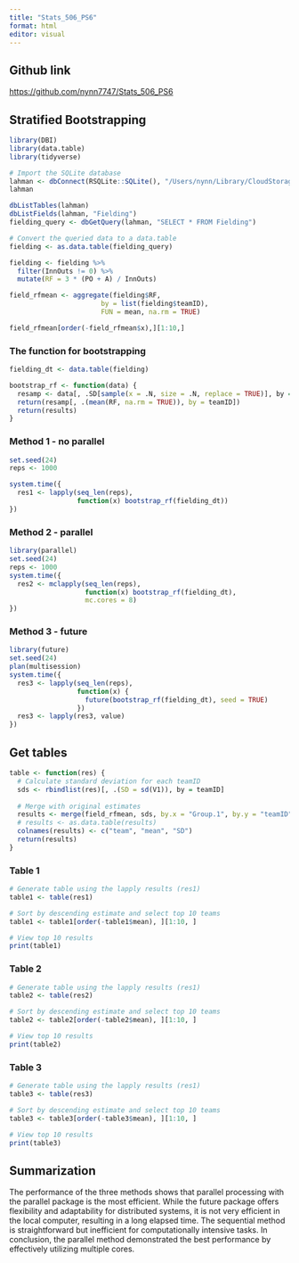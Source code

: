 ```yaml
---
title: "Stats_506_PS6"
format: html
editor: visual
---
```


## Github link

<https://github.com/nynn7747/Stats_506_PS6>

## **Stratified Bootstrapping**

```r
library(DBI)  
library(data.table)
library(tidyverse)
```

```r
# Import the SQLite database
lahman <- dbConnect(RSQLite::SQLite(), "/Users/nynn/Library/CloudStorage/OneDrive-Umich/Umich course/2024_Fall/Stats 506/Stats_506_PS6/lahman_1871-2022.sqlite")
lahman

dbListTables(lahman)
dbListFields(lahman, "Fielding")
fielding_query <- dbGetQuery(lahman, "SELECT * FROM Fielding")

# Convert the queried data to a data.table
fielding <- as.data.table(fielding_query)
```

```r
fielding <- fielding %>%
  filter(InnOuts != 0) %>%
  mutate(RF = 3 * (PO + A) / InnOuts)

field_rfmean <- aggregate(fielding$RF,
                       by = list(fielding$teamID),
                       FUN = mean, na.rm = TRUE)

field_rfmean[order(-field_rfmean$x),][1:10,]
```

### The function for bootstrapping

```r
fielding_dt <- data.table(fielding)

bootstrap_rf <- function(data) {
  resamp <- data[, .SD[sample(x = .N, size = .N, replace = TRUE)], by = teamID]
  return(resamp[, .(mean(RF, na.rm = TRUE)), by = teamID])
  return(results)
}

```

### Method 1 - no parallel

```r
set.seed(24)
reps <- 1000

system.time({
  res1 <- lapply(seq_len(reps),
                 function(x) bootstrap_rf(fielding_dt))
})

```

### Method 2 - parallel

```r
library(parallel)
set.seed(24)
reps <- 1000
system.time({
  res2 <- mclapply(seq_len(reps),
                   function(x) bootstrap_rf(fielding_dt),
                   mc.cores = 8)
})


```

### Method 3 - future

```r
library(future)
set.seed(24)
plan(multisession)
system.time({
  res3 <- lapply(seq_len(reps),
                 function(x) {
                   future(bootstrap_rf(fielding_dt), seed = TRUE)
                 })
  res3 <- lapply(res3, value)
})
```

## Get tables

```r
table <- function(res) {
  # Calculate standard deviation for each teamID
  sds <- rbindlist(res)[, .(SD = sd(V1)), by = teamID]
  
  # Merge with original estimates 
  results <- merge(field_rfmean, sds, by.x = "Group.1", by.y = "teamID", all.x = TRUE)
  # results <- as.data.table(results)
  colnames(results) <- c("team", "mean", "SD")
  return(results)
}
```

### Table 1

```r
# Generate table using the lapply results (res1)
table1 <- table(res1)

# Sort by descending estimate and select top 10 teams
table1 <- table1[order(-table1$mean), ][1:10, ]

# View top 10 results
print(table1)
```

### Table 2

```r
# Generate table using the lapply results (res1)
table2 <- table(res2)

# Sort by descending estimate and select top 10 teams
table2 <- table2[order(-table2$mean), ][1:10, ]

# View top 10 results
print(table2)
```

### Table 3

```r
# Generate table using the lapply results (res1)
table3 <- table(res3)

# Sort by descending estimate and select top 10 teams
table3 <- table3[order(-table3$mean), ][1:10, ]

# View top 10 results
print(table3)
```

## Summarization

The performance of the three methods shows that parallel processing with the parallel package is the most efficient. While the future package offers flexibility and adaptability for distributed systems, it is not very efficient in the local computer, resulting in a long elapsed time. The sequential method is straightforward but inefficient for computationally intensive tasks. In conclusion, the parallel method demonstrated the best performance by effectively utilizing multiple cores.
